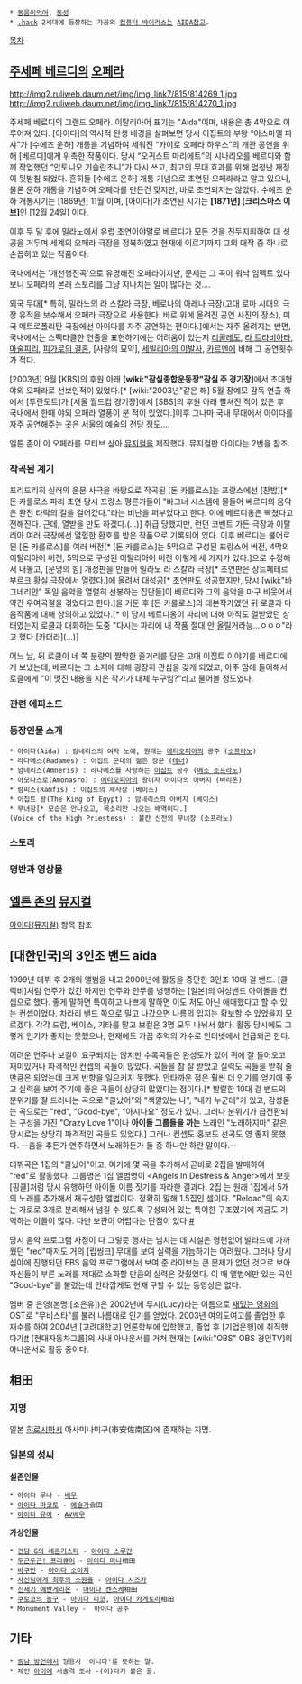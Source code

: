  * [[동음이의어]], [[동성]]
 * [[.hack]] 2세대에 등장하는 가공의 [[컴퓨터 바이러스]]는 [[AIDA]]참고.

[[목차]]

== [[주세페 베르디]]의 [[오페라]] ==
http://img2.ruliweb.daum.net/img/img_link7/815/814269_1.jpg
http://img2.ruliweb.daum.net/img/img_link7/815/814270_1.jpg

주세페 베르디의 그랜드 오페라. 이탈리아어 표기는 "Aida"이며, 내용은 총 4막으로 이루어져 있다. [아이다]의 역사적 탄생 배경을 살펴보면 당시 이집트의 부왕 “이스마엘 파샤”가 [수에즈 운하] 개통을 기념하여 세워진 “카이로 오페라 하우스”의 개관 공연을 위해 [베르디]에게 위촉한 작품이다. 당시 “오귀스트 마리에트”의 시나리오를 베르디와 함께 작업했던 “안토니오 기슬란초니”가 다시 쓰고, 최고의 무대 효과를 위해 엄청난 재정이 뒷받침 되었다. 흔히들 [수에즈 운하] 개통 기념으로 초연된 오페라라고 알고 있으나, 물론 운하 개통을 기념하여 오페라를 만든건 맞지만, 바로 초연되지는 않았다. 수에즈 운하 개통시기는 [1869년] 11월 이며, [아이다]가 초연된 시기는 '''[1871년] [크리스마스 이브]'''인 [12월 24일] 이다.

이후 두 달 후에 밀라노에서 유럽 초연이야말로 베르디가 모든 것을 진두지휘하여 대 성공을 거두며 세계의 오페라 극장을 정복하였고 현재에 이르기까지 그의 대작 중 하나로 손꼽히고 있는 작품이다. 

국내에서는 '개선행진곡'으로 유명해진 오페라이지만, 문제는 그 곡이 워낙 임펙트 있다보니 오페라의 본래 스토리를 그냥 지나치는 일이 많다는 것....

외국 무대[* 특히, 밀라노의 라 스칼라 극장, 베로나의 아레나 극장(고대 로마 시대의 극장 유적을 보수해서 오페라 극장으로 사용한다. 바로 위에 올려진 공연 사진의 장소), 미국 메트로폴리탄 극장에선 아이다를 자주 공연하는 편이다.]에서는 자주 올려지는 반면, 국내에서는 스팩타클한 연출을 표현하기에는 어려움이 있는지 [[리골레토]], [[라 트라비아타]], [[마술피리]], [[피가로의 결혼]], [사랑의 묘약], [[세빌리아의 이발사]], [[카르멘]]에 비해 그 공연횟수가 적다. 

[2003년] 9월 [KBS]의 후원 아래 '''[wiki:"잠실종합운동장"잠실 주 경기장]'''에서 초대형 야외 오페라로 선보인적이 있었다.[* [wiki:"2003년"같은 해] 5월 장예모 감독 연출 하에서 [투란도트]가 [서울 월드컵 경기장]에서 [SBS]의 후원 아래 펼쳐진 적이 있은 후 국내에서 한때 야외 오페라 열풍이 분 적이 있었다.]이후 그나마 국내 무대에서 아이다를 자주 공연해주는 곳은 서울의 [[예술의 전당]] 정도....

엘튼 존이 이 오페라를 모티브 삼아 [[뮤지컬]]을 제작했다. 뮤지컬판 아이다는 2번을 참조.

=== 작곡된 계기 ===
프리드리히 실러의 운문 사극을 바탕으로 작곡된 [돈 카를로스]는 프랑스에선 [찬밥][* 돈 카를로스 파리 초연 당시 프랑스 평론가들이 "바그너 시스템에 물들어 베르디의 음악은 완전 타락의 길을 걸어갔다."라는 비난을 퍼부었다고 한다. 이에 베르디옹은 빡쳤다고 전해진다. 근데, 열받을 만도 하겠다.(...)] 취급 당했지만, 런던 코벤트 가든 극장과 이탈리아 여러 극장에선 열혈한 환호를 받은 작품으로 기록되어 있다. 이후 베르디는 불어로 된 [돈 카를로스]를 여러 버전[* [돈 카를로스]는 5막으로 구성된 프랑스어 버전, 4막의 이탈리아어 버전, 5막으로 구성된 이탈리아어 버전 이렇게 세 가지가 있다.]으로 수정해서 내놓고, [운명의 힘] 개정판을 만들어 밀라노 라 스칼라 극장[* 초연판은 상트페테르부르크 황실 극장에서 열렸다.]에 올려서 대성공[* 초연판도 성공했지만, 당시 [wiki:"바그네리안" 독일 음악을 열렬히 선봉하는 집단들]이 베르디와 그의 음악을 마구 비웃어서 약간 우여곡절을 겪었다고 한다.]을 거둔 후 [돈 카를로스]의 대본작가였던 뒤 로클과 다음작품에 대해 상의하고 있었다.[* 이 당시 베르디옹이 파리에 대해 아직도 열받았던 상태였는지 로클과 대화하는 도중 "다시는 파리에 내 작품 절대 안 올릴거라능...ㅇㅇㅇ"라고 했다 [카더라](...)]

어느 날, 뒤 로클이 네 쪽 분량의 짤막한 줄거리를 담은 고대 이집트 이야기를 베르디에게 보냈는데, 베르디는 그 소재에 대해 굉장히 관심을 갖게 되었고, 아주 맘에 들어해서 로클에게 "이 멋진 내용을 지은 작가가 대체 누구임?"라고 물어볼 정도였다.


=== 관련 에피소드 ===


=== 등장인물 소개 ===
 * 아이다(Aida) : 암네리스의 여자 노예, 원래는 [[에티오피아]]의 공주 ([[소프라노]])
 * 라다메스(Radames) : 이집트 군대의 젊은 장군 ([[테너]])
 * 암네리스(Amneris) : 라다메스를 사랑하는 [[이집트]] 공주 ([[메조 소프라노]])
 * 아모나스로(Amonasro) : [[에티오피아]]의 왕이자 아이다의 아버지 (바리톤)
 * 람피스(Ramfis) : 이집트의 제사장 (베이스)
 * 이집트 왕(The King of Egypt) : 암네리스의 아버지 (베이스)
 * 무녀장[* 모습은 안나오고, 목소리만 나오는 배역이다.](Voice of the High Priestess) : 불칸 신전의 무녀장 (소프라노)

=== 스토리 ===
=== 명반과 영상물 ===

== [[엘튼 존]]의 [[뮤지컬]] ==
[[아이다(뮤지컬)]] 항목 참조
== [대한민국]의 3인조 밴드 aida ==
1999년 데뷔 후 2개의 앨범을 내고 2000년에 활동을 중단한 3인조 10대 걸 밴드. [클릭비]처럼 연주가 있긴 하지만 연주와 안무를 병행하는 [일본]의 여성밴드 아이돌을 컨셉으로 했다. 좋게 말하면 특이하고 나쁘게 말하면 이도 저도 아닌 애매했다고 할 수 있는 컨셉이었다. 차라리 밴드 쪽으로 밀고 나갔으면 나름의 입지는 확보할 수 있었을지 모르겠다. 각각 드럼, 베이스, 기타를 맡고 보컬은 3명 모두 나눠서 했다. 활동 당시에도 그렇게 인기가 좋지는 못했으나, 현재에도 가끔 추억의 가수로 인터넷에서 언급되곤 한다.

어려운 연주나 보컬이 요구되지는 않지만 수록곡들은 완성도가 있어 귀에 잘 들어오고 재미있거나 파격적인 컨셉의 곡들이 많았다. 곡들을 참 잘 받았고 실력도 곡들을 받춰 줄 만큼은 되었는데 크게 반향을 일으키지 못했다. 안타까운 점은 훨씬 더 인기를 얻기에 좋고 실력을 보여 주기에 좋은 곡들이 상당히 많았다는 점이다.[* 발랄한 10대 걸 밴드의 분위기를 잘 드러내는 곡으로 "클났어"와 "색깔있는 나", "내가 누군데"가 있고, 감성돋는 곡으로는 "red", "Good-bye", "아시나요" 정도가 있다. 그러나 분위기가 급전환되는 구성을 가진 "Crazy Love 1"이나 '''아이돌 그룹들을 까는''' 노래인 "노래하지마" 같은, 당시로는 상당히 파격적인 곡들도 있었다.] 그러나 컨셉도 홍보도 선곡도 영 좋지 못했다. --춤을 추든가 연주하면서 노래하든가 둘 중 하나만 하란 말이다.--

데뷔곡은 1집의 "클났어"이고, 여기에 몇 곡을 추가해서 곧바로 2집을 발매하여 "red"로 활동했다. 그룹명은 1집 앨범명이 <Angels In Destress & Anger>에서 보듯 [핑클]처럼 당시 유행하던 아이돌 이름 짓기를 따라한 결과다. 2집 <Reload>는 원래 1집에서 5개의 노래를 추가해서 재구성한 앨범이다. 정확히 말해 1.5집인 셈이다. "Reload"의 속지는 가로로 3개로 분리해서 넘길 수 있도록 구성되어 있는 특이한 구조였기에 지금도 기억하는 이들이 많다. 다만 보관이 어렵다는 단점이 있다.[http://blog.naver.com/76tn05wjd?Redirect=Log&logNo=70090103394 #]

당시 음악 프로그램 사정이 다 그렇듯 행사는 넘치는 데 시설은 형편없어 발라드에 가까웠던 "red"마저도 거의 [립씽크] 무대를 보여 실력을 가늠하기는 어려웠다. 그러나 당시 심야에 진행되던 EBS 음악 프로그램에서 보여 준 라이브는 큰 문제가 없던 것으로 보아 자신들이 부른 노래를 제대로 소화할 만큼의 실력은 갖췄었다. 이 때 앨범에만 있는 곡인 "Good-bye"를 불렀는데 안타깝게도 현재 구할 수 있는 동영상은 없다.

멤버 중 은영(본명:[조은유])은 2002년에 루시(Lucy)라는 이름으로 [[재밌는 영화]]의 OST로 "무비스타"를 불러 나름대로 인기를 얻었다. 2003년 여의도여고를 졸업한 후 재수를 하여 2004년 [고려대학교] 언론학부에 입학했고, 졸업 후 [기업은행]에 취직했다가[http://blog.daum.net/seokizzang/17894680 #] [현대자동차그룹]의 사내 아나운서를 거쳐 현재는 [wiki:"OBS" OBS 경인TV]의 아나운서로 활동 중이다.
== 相田 ==
=== 지명 ===
일본 [[히로시마]]시 아사미나미구(市安佐南区)에 존재하는 지명.

=== [[일본의 성씨]] ===

'''실존인물'''
 * 아이다 루나 - [[배우]]
 * [[아이다 마코토]] - [[예술가]]会田
 * [[아이다 유아]] - [[AV]]배우
'''가상인물'''
 * [[건담 G의 레콘기스타]] - [[아이다 스루간]]
 * [[두근두근! 프리큐어]] - [[아이다 마나]]相田 
 * [[바쿠만]] - [[아이다 소이치]]
 * [[사신님에게 최후의 소원을]] - [[아이다 시즈카]]
 * [[신세기 에반게리온]] - [[아이다 켄스케]]相田
 * [[쿠로코의 농구]] - [[아이다 리코]], [[아이다 카게토라]]相田
 * Monument Valley -  아이다 공주
== 기타 ==
 * [[동남 방언]]에서 형용사 '아니다'를 뜻하는 말.
 * 체언 [[아이]]에 서술격 조사 -(이)다가 붙은 꼴.
